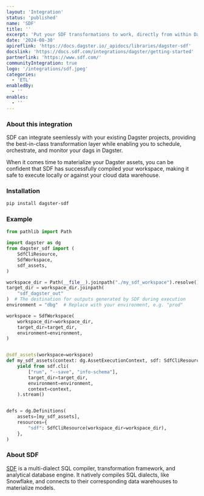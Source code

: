 ```yaml
---
layout: 'Integration'
status: 'published'
name: 'SDF'
title: ''
excerpt: 'Put your SDF transformations to work, directly from within Dagster.'
date: '2024-08-30'
apireflink: 'https://docs.dagster.io/_apidocs/libraries/dagster-sdf'
docslink: 'https://docs.sdf.com/integrations/dagster/getting-started'
partnerlink: 'https://www.sdf.com/'
communityIntegration: true
logo: '/integrations/sdf.jpeg'
categories:
  - 'ETL'
enabledBy:
  - ''
enables:
  - ''
---
```


### About this integration

SDF can integrate seemlessly with your existing Dagster projects, providing the best-in-class transformation layer while enabling you to schedule, orchestrate, and monitor your dags in Dagster.

When it comes time to materialize your Dagster assets, you can be confident that SDF has successfully compiled your workspace, making it safe to execute locally or against your cloud data warehouse.

### Installation

```bash
pip install dagster-sdf
```

### Example

```python
from pathlib import Path

import dagster as dg
from dagster_sdf import (
    SdfCliResource,
    SdfWorkspace,
    sdf_assets,
)

workspace_dir = Path(__file__).joinpath("./my_sdf_workspace").resolve()
target_dir = workspace_dir.joinpath(
    "sdf_dagster_out"
)  # The destination for outputs generated by SDF during execution
environment = "dbg"  # Replace with your environment, e.g. "prod"

workspace = SdfWorkspace(
    workspace_dir=workspace_dir,
    target_dir=target_dir,
    environment=environment,
)


@sdf_assets(workspace=workspace)
def my_sdf_assets(context: dg.AssetExecutionContext, sdf: SdfCliResource):
    yield from sdf.cli(
        ["run", "--save", "info-schema"],
        target_dir=target_dir,
        environment=environment,
        context=context,
    ).stream()


defs = dg.Definitions(
    assets=[my_sdf_assets],
    resources={
        "sdf": SdfCliResource(workspace_dir=workspace_dir),
    },
)
```

### About SDF

[SDF](https://www.sdf.com/) is a multi-dialect SQL compiler, transformation framework, and analytical database engine. It natively compiles SQL dialects, like Snowflake, and connects to their corresponding data warehouses to materialize models.
